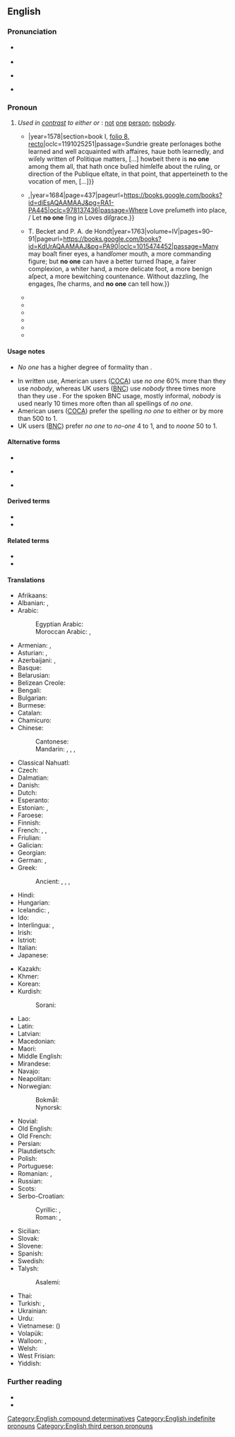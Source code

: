 {{also|noone|Noone|noöne|no-one}}
==English==
{{was wotd|2020|November|4}}

===Pronunciation===
* {{a|RP}} {{IPA|en|/ˈnəʊ wʌn/}}
* {{audio|en|En-uk-no one.ogg|Audio (RP)}}
* {{a|GA}} {{IPA|en|/ˈnoʊ ˌwʌn/}}
* {{audio|en|en-us-no one.mp3|Audio (GA)}}

===Pronoun===
{{en-pron}}

# ''Used in [[contrast#Noun|contrast]] to either'' '''{{l|en|someone}}''' ''or'' '''{{l|en|everyone}}''': [[not]] [[one]] [[person]]; [[nobody]].
#: {{synonyms|en|none}}
#: {{antonyms|en|all|everybody|somebody}}
#* {{quote-book|en|author=[Pierre de la Place]|authorlink=Pierre de la Place|chapter=That the Vocation of Men, hath beene a Thing Vnknown vnto Philosophers,{{nb...|and Other that haue Treated of the Politique Gouernment: Of the Commoditie that Commeth by the Knowledge thereof: And the Etymologie, and Definition of this Worde, Vocation.}}|translator=Ægremont Ratcliffe [''i.e.'', {{w|Egremont Radcliffe}}]|title=Politiqve Discourses, Treating of the Differences and Inequalities of Vocations, as well Publique, as Priuate:{{nb...|With the Scopes or Endes wherevnto They are Directed. Translated out of French, by Ægremont Ratcliffe Esquire.}}|location=London|publisher={{...|Imprinted at London [by Thomas Dawson?] for}} {{w|Edward Aggas}}|year=1578|section=book I, [https://books.google.com/books?id=9o0kAQAAMAAJ&pg=PP33 folio 8, recto]|oclc=1191025251|passage=Sundrie greate perſonages bothe learned and well acquainted with affaires, haue both learnedly, and wiſely written of Politique matters, [...] howbeit there is '''no one''' among them all, that hath once buſied himſelfe about the ruling, or direction of the Publique eſtate, in that point, that apperteineth to the vocation of men, [...]}}
#* {{quote-book|en|author=John Boccacio [''i.e.'', {{w|Giovanni Boccaccio}}]|chapter=The Sixth Novel. Sufficiently Declaring, that how Mighty Soever the Power of Love is, yet a Magnanimous and Truly Generous Heart, It Can by No Means Fully Conquer.|title=[[w:The Decameron|The Novels and Tales of the Renowned John Boccacio, the First Refiner of Italian Prose:{{nb...|Containing a Hundred Curious Novels, by Seven Honourable Ladies, and Three Noble Gentlemen, Framed in Ten Days.}}]]|edition=5th|location=London|publisher={{...|Printed for}} {{w|Awnsham Churchill}},{{nb...|at the Black Swan at Amen Corner.}}|year=1684|page=437|pageurl=https://books.google.com/books?id=diEsAQAAMAAJ&pg=RA1-PA445|oclc=978137436|passage=Where Love preſumeth into place, / Let '''no one''' ſing in Loves diſgrace.}}
#* {{quote-book|en|author=J[ean-]J[acques] Rousseau|authorlink=Jean-Jacques Rousseau|chapter=Book V|translator=&#91;[[w:William Kenrick (writer)|William Kenrick]]&#93;|title=Emilius and Sophia: Or, A New System of Education.{{nb...|Translated from the French of Mr. J. J. Rousseau, Citizen of Geneva. By the Translator of Eloisa.}}|edition=2nd|location=London|publisher={{...|Printed for}} T. Becket and P. A. de Hondt{{nb...|at Tully’s Head, in the Strand.}}|year=1763|volume=IV|pages=90–91|pageurl=https://books.google.com/books?id=KdUrAQAAMAAJ&pg=PA90|oclc=1015474452|passage=Many may boaſt finer eyes, a handſomer mouth, a more commanding figure; but '''no one''' can have a better turned ſhape, a fairer complexion, a whiter hand, a more delicate foot, a more benign aſpect, a more bewitching countenance. Without dazzling, ſhe engages, ſhe charms, and '''no one''' can tell how.}}
#* {{quote-book|en|translator=Jonathan Morgan|title=[[w:New Testament|The New Testament of Our Lord and Savior Jesus Christ.{{nb...|Translated from the Greek, into Pure English; with Explanatory Notes, on Certain Passages, wherein the Author Differs from Other Translations.}}]]|edition=stereotype|location=Portland, Or.|publisher=S. H. Colesworthy;{{nb...|Boston, Mass.: B. B. Mussey; New York, N.Y.: P. Price; Philadelphia, Pa.: J. Gihon; Cincinnati, Oh.: A. T. Ames; Louisville, Ky.: Noble and Dean.}}|year=1848|section=[[w:Second Epistle to the Corinthians|II Corinthians]] 7:2|page=222|pageurl=https://books.google.com/books?id=66MsAAAAYAAJ&pg=PA222|column=2|passage=Receive us. We have wronged '''noöne''', we have corrupted '''noöne''', we have taken advantage of '''noöne'''.}}
#* {{RQ:Stevenson Jekyll and Hyde|chapter=Remarkable Incident of Doctor Lanyon|pages=55–56|pageref=55|passage='The doctor was confined to the house,' Poole said, 'and saw '''no one'''.' On the 15th, he tried again, and was again refused; and having now been used for the last two months to see his friend almost daily, he found this return of solitude to weigh upon his spirits.}}
#* {{RQ:Besant Ivory Gate|chapter=Prologue|page=6|passage=Thus, when he drew up instructions in lawyer language, he expressed the important words by an initial, a medial, or a final consonant, and made scratches for all the words between. His clerks, however, understood him very well. If he had written a love letter or a farce, or a ''ballade'' or a story, '''no one'''—neither clerks nor friends nor compositors—would have understood anything but a word here and a word there.}}
#* {{RQ:Allingham China Governess|chapter=Eye Witness|page=249|passage=The story struck the depressingly familiar note with which true stories ring in the tried ears of experienced policemen. '''No one''' queried it. It was in the classic pattern of human weakness, mean and embarrassing and sad.}}
#* {{quote-book|en|author=Craig Smoryński|chapter=Weak Formal Theories of Arithmetic|title=Logical Number Theory I: An Introduction|series=Universitext|location=Berlin; Heidelberg|publisher=[[w:Springer Science+Business Media|Springer-Verlag]]|year=1991|page=269|pageurl=https://books.google.com/books?id=ycH3CAAAQBAJ&pg=PA269|doi=10.1007/978-3-642-75462-3|isbn=978-3-540-52236-2|passage=However, the transcendence of <math>2^\sqrt{2}</math> was so difficult a problem that '''noöne''' in the audience would live to see its solution. Within a few years, [[w:Carl Ludwig Siegel|[Carl Ludwig] Siegel]] had proven this transcendence!}}
#* {{quote-journal|en|author=Christian Wolmar|authorlink=Christian Wolmar|title=Unworkable Policies Cripple Our Beleaguered Railway|magazine=[[w:Rail (magazine)|Rail]]|location=Peterborough, Cambridgeshire|publisher=[[w:Bauer Media Group|Bauer Media]]|date=3 June 2020|page=51|issn=0953-4563|oclc=999467860|passage=And why has '''no one''' in the [rail] industry advocated for a universal requirement for face covering (even if it's just a scarf or old tea towel), [...]}}

====Usage notes====
* ''No one'' has a higher degree of formality than {{m|en|nobody}}.
{{rfref|en}}
* In written use, American users ([[COCA]]) use ''no one'' 60% more than they use ''nobody'', whereas UK users ([[BNC]]) use ''nobody'' three times more than they use {{m|en||no one}}. For the spoken BNC usage, mostly informal, ''nobody'' is used nearly 10 times more often than all spellings of ''no one''.
* American users ([[COCA]]) prefer the spelling ''no one'' to either {{m|en|noone}} or {{m|en|no-one}} by more than 500 to 1.
* UK users ([[BNC]]) prefer ''no one'' to ''no-one'' 4 to 1, and to ''noone'' 50 to 1.

====Alternative forms====
* {{l|en|no-one}}
* {{l|en|noöne}} {{qualifier|dated}}
* {{l|en|noone}} {{qualifier|proscribed}}

====Derived terms====
* {{l|en|no one ever went broke underestimating the taste of the American people}}
* {{l|en|no one is born a master}}

====Related terms====
* {{l|en|nowhere}}
* {{l|en|nothing}}

====Translations====
{{trans-top|not even a single person}}
* Afrikaans: {{t+|af|niemand}}
* Albanian: {{t+|sq|askush}}, {{t+|sq|kurrkush}}
* Arabic: {{t|ar|لَا أَحَد}}
*: Egyptian Arabic: {{t|arz|ماحدش|tr=maḥaddiš}}
*: Moroccan Arabic: {{t|ary|حتى حد|tr=ḥetta ḥadd}}, {{t|ary|حتى واحد|tr=ḥetta wāḥed}}
* Armenian: {{t|hy|ոչ ոք}}, {{t|hy|ոչ մեկը}}
* Asturian: {{t|ast|naide}}, {{t|ast|ñaide}}
* Azerbaijani: {{t+|az|heç kim}}, {{t|az|heç kəs}}
* Basque: {{t|eu|inor}}
* Belarusian: {{t|be|ніхто́}}
* Belizean Creole: {{t|bzj|nobadi}}
* Bengali: {{t|bn|কেউ না}}
* Bulgarian: {{t|bg|ни́кой}}
* Burmese: {{t|my|ဘယ်သူမှ}}
* Catalan: {{t+|ca|ningú}}
* Chamicuro: {{t|ccc|meyana'shanaye}}
* Chinese:
*: Cantonese: {{t|yue|[[冇]][[人]]|tr=mou5 jan4}}
*: Mandarin: {{t|cmn|[[沒有]][[人]]}}, {{t|cmn|[[没有]][[人]]|tr=méiyǒu rén}}, {{t|cmn|[[沒]][[人]]}}, {{t|cmn|[[没]][[人]]|tr=méirén}}
* Classical Nahuatl: {{t|nci|ayāc}}
* Czech: {{t+|cs|nikdo}}
* Dalmatian: {{t|dlm|nenčoin}}
* Danish: {{t+|da|ingen}}
* Dutch: {{t+|nl|niemand}}
* Esperanto: {{t+|eo|neniu}}
* Estonian: {{t|et|ei keegi}}, {{t+|et|mitte keegi}}
* Faroese: {{t|fo|eingin}}
* Finnish: {{t|fi|ei kukaan}}
* French: {{t+|fr|personne}}, {{t+|fr|nul}}, {{t+|fr|qui que ce soit}}
* Friulian: {{t|fur|nissun}}
* Galician: {{t|gl|ninguén}}
* Georgian: {{t|ka|არავინ}}
* German: {{t+|de|niemand}}, {{t+|de|keiner|m}}
* Greek: {{t+|el|κανένας}}
*: Ancient: {{t|grc|οὐδείς}}, {{t|grc|μηδείς}}, {{t|grc|οὖτις}}, {{t|grc|μήτις}}
* Hindi: {{t|hi|कोई नहीं}}
* Hungarian: {{t+|hu|senki}}
* Icelandic: {{t+|is|enginn}}, {{t+|is|neinn}}
* Ido: {{t+|io|nulu}}
* Interlingua: {{t|ia|necuno}}, {{t|ia|nemo}}
* Irish: {{t|ga|aon duine}} {{qualifier|with negated verb}}
* Istriot: {{t|ist|ningun}}
* Italian: {{t+|it|nessuno}}
* Japanese: {{t|ja|[[誰も]]...[[ない]]|tr=だれも...ない, dare-mo...nai}}
{{trans-mid}}
* Kazakh: {{t|kk|ешкім}}
* Khmer: {{t|km|គ្មាន​នរណា​ម្នាក់|tr=kmien nɔɔnaa mneak}}
* Korean: {{t|ko|[[아무]][[도]]...[[아니다]]}}
* Kurdish:
*: Sorani: {{t+|ku|کەس}}
* Lao: {{t|lo|ບໍ່​ມີ​ໃຜ}}
* Latin: {{t+|la|nēmō}}
* Latvian: {{t|lv|neviens}}
* Macedonian: {{t|mk|никој}}
* Maori: {{t|mi|pākorehā}}
* Middle English: {{t|enm|noman}}
* Mirandese: {{t|mwl|naide}}
* Navajo: {{t|nv|doo nagháí da}}
* Neapolitan: {{t|nap|nisciuno}}
* Norwegian:
*: Bokmål: {{t+|no|ingen}}
*: Nynorsk: {{t|nn|ingen}}
* Novial: {{t|nov|nule}}
* Old English: {{t|ang|nān mann|m}}
* Old French: {{t|fro|nul}}
* Persian: {{t|fa|هیچ‌کس|tr=hič-kas|sc=fa-Arab}}
* Plautdietsch: {{t|pdt|kjeena}}
* Polish: {{t+|pl|nikt}}
* Portuguese: {{t+|pt|ninguém}}
* Romanian: {{t+|ro|nimeni}}, {{t|ro|niciun|m|n}}
* Russian: {{t+|ru|никто́}}
* Scots: {{t|sco|naebody}}
* Serbo-Croatian:
*: Cyrillic: {{t|sh|нико}}, {{t|sh|нитко}}
*: Roman: {{t|sh|niko}}, {{t|sh|nitko}}
* Sicilian: {{t+|scn|nuddu}}
* Slovak: {{t|sk|nikto}}
* Slovene: {{t+|sl|nihčè}}
* Spanish: {{t+|es|nadie}}
* Swedish: {{t+|sv|ingen}}
* Talysh:
*: Asalemi: {{t|tly|هیش کسی|tr=hiš kasi|sc=fa-Arab}}
* Thai: {{t|th|ไม่มีใคร|tr=mâi mee krai}}
* Turkish: {{t+|tr|kimse}}, {{t+|tr|hiç kimse}}
* Ukrainian: {{t|uk|ніхто́}}
* Urdu: {{t|ur|کوئی نہیں|tr=koī nahī̃|sc=ur-Arab}}
* Vietnamese: {{t|vi|không ai}} ({{t|vi|空埃}})
* Volapük: {{t+|vo|nek}}
* Walloon: {{t+|wa|nouk|m}}, {{t+|wa|nolu|c}}
* Welsh: {{t|cy|neb}}
* West Frisian: {{t|fy|nimmen}}
* Yiddish: {{t|yi|קיינער}}
{{trans-bottom}}

===Further reading===
* {{R:OED Online|pos=pron|id=257442|date=December 2003}}
* {{R:Lexico|pos=pron}}

[[Category:English compound determinatives]]
[[Category:English indefinite pronouns]]
[[Category:English third person pronouns]]